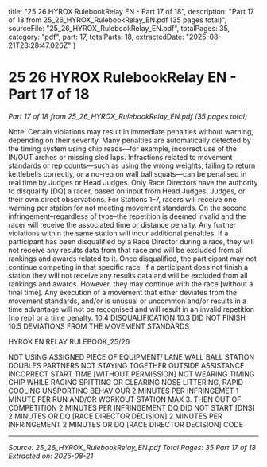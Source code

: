   title: "25 26 HYROX RulebookRelay EN - Part 17 of 18",
  description: "Part 17 of 18 from 25_26_HYROX_RulebookRelay_EN.pdf (35 pages total)",
  sourceFile: "25_26_HYROX_RulebookRelay_EN.pdf",
  totalPages: 35,
  category: "pdf",
  part: 17,
  totalParts: 18,
  extractedDate: "2025-08-21T23:28:47.026Z"
}

# 25 26 HYROX RulebookRelay EN - Part 17 of 18

*Part 17 of 18 from 25_26_HYROX_RulebookRelay_EN.pdf (35 pages total)*

Note: Certain violations may result in immediate penalties
without warning, depending on their severity.
Many penalties are automatically detected by the
timing system using chip reads—for example,
incorrect use of the IN/OUT arches or missing sled
laps.
Infractions related to movement standards or rep
counts—such as using the wrong weights, failing to
return kettlebells correctly, or a no-rep on wall ball
squats—can be penalised in real time by Judges or
Head Judges.
Only Race Directors have the authority to disqualify
[DQ] a racer, based on input from Head Judges,
Judges, or their own direct observations.
For Stations 1–7, racers will receive one warning
per station for not meeting movement standards.
On the second infringement–regardless of type–the
repetition is deemed invalid and the racer will receive
the associated time or distance penalty. Any further
violations within the same station will incur additional
penalties.
If a participant has been disqualified by a Race Director
during a race, they will not receive any results data
from that race and will be excluded from all rankings
and awards related to it.
Once disqualified, the participant may not continue
competing in that specific race.
If a participant does not finish a station they will not
receive any results data and will be excluded from all
rankings and awards. However, they may continue
with the race [without a final time].
Any execution of a movement that either deviates
from the movement standards, and/or is unusual or
uncommon and/or results in a time advantage will not
be recognised and will result in an invalid repetition
[no rep] or a time penalty.
10.4 DISQUALIFICATION
10.3 DID NOT FINISH
10.5 DEVIATIONS FROM THE
MOVEMENT STANDARDS

HYROX EN RELAY RULEBOOK_25/26

NOT USING ASSIGNED PIECE OF EQUIPMENT/
LANE WALL BALL STATION
DOUBLES PARTNERS NOT STAYING TOGETHER
OUTSIDE ASSISTANCE
INCORRECT START TIME [WITHOUT PERMISSION]
NOT WEARING TIMING CHIP WHILE RACING
SPITTING OR CLEARING NOSE
LITTERING, RAPID COOLING
UNSPORTING BEHAVIOUR
2 MINUTES PER INFRINGEMET
1 MINUTE PER RUN AND/OR WORKOUT STATION
MAX 3. THEN OUT OF COMPETITION
2 MINUTES PER INFRINGEMENT
DQ
DID NOT START [DNS]
2 MINUTES OR DQ [RACE DIRECTOR DECISION]
2 MINUTES PER INFRINGEMENT
2 MINUTES OR DQ [RACE DIRECTOR DECISION]
CODE

---

*Source: 25_26_HYROX_RulebookRelay_EN.pdf*
*Total Pages: 35*
*Part 17 of 18*
*Extracted on: 2025-08-21*
